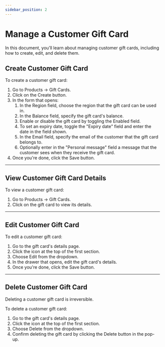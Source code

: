 ```yaml
---
sidebar_position: 2
---
```



# Manage a Customer Gift Card

In this document, you’ll learn about managing customer gift cards, including how to create, edit, and delete them.

## Create Customer Gift Card

To create a customer gift card:

1. Go to Products → Gift Cards.
2. Click on the Create button.
3. In the form that opens:
    1. In the Region field, choose the region that the gift card can be used in.
    2. In the Balance field, specify the gift card's balance.
    3. Enable or disable the gift card by toggling the Enabled field.
    4. To set an expiry date, toggle the "Expiry date" field and enter the date in the field shown.
    5. In the Email field, specify the email of the customer that the gift card belongs to.
    6. Optionally enter in the "Personal message" field a message that the customer sees when they receive the gift card.
4. Once you're done, click the Save button.

---

## View Customer Gift Card Details

To view a customer gift card:

1. Go to Products → Gift Cards.
2. Click on the gift card to view its details.

---

## Edit Customer Gift Card

To edit a customer gift card:

1. Go to the gift card's details page.
2. Click the <InlineIcon Icon={EllipsisHorizontal} alt="three-dots" /> icon at the top of the first section.
3. Choose Edit from the dropdown.
3. In the drawer that opens, edit the gift card's details.
4. Once you're done, click the Save button.

---

## Delete Customer Gift Card

<Note type="warning">

Deleting a customer gift card is irreversible.

</Note>

To delete a customer gift card:

1. Go to the gift card's details page.
2. Click the <InlineIcon Icon={EllipsisHorizontal} alt="three-dots" /> icon at the top of the first section.
3. Choose Delete from the dropdown.
4. Confirm deleting the gift card by clicking the Delete button in the pop-up.
